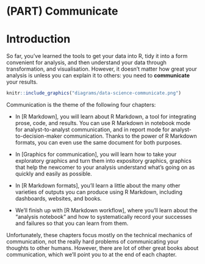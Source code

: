 # (PART) Communicate {.unnumbered}

# Introduction {#communicate-intro}

So far, you've learned the tools to get your data into R, tidy it into a form convenient for analysis, and then understand your data through transformation, and visualisation.
However, it doesn't matter how great your analysis is unless you can explain it to others: you need to **communicate** your results.

```r
knitr::include_graphics("diagrams/data-science-communicate.png")
```

Communication is the theme of the following four chapters:

-   In [R Markdown], you will learn about R Markdown, a tool for integrating prose, code, and results.
    You can use R Markdown in notebook mode for analyst-to-analyst communication, and in report mode for analyst-to-decision-maker communication.
    Thanks to the power of R Markdown formats, you can even use the same document for both purposes.

-   In [Graphics for communication], you will learn how to take your exploratory graphics and turn them into expository graphics, graphics that help the newcomer to your analysis understand what's going on as quickly and easily as possible.

-   In [R Markdown formats], you'll learn a little about the many other varieties of outputs you can produce using R Markdown, including dashboards, websites, and books.

-   We'll finish up with [R Markdown workflow], where you'll learn about the "analysis notebook" and how to systematically record your successes and failures so that you can learn from them.

Unfortunately, these chapters focus mostly on the technical mechanics of communication, not the really hard problems of communicating your thoughts to other humans.
However, there are lot of other great books about communication, which we'll point you to at the end of each chapter.
